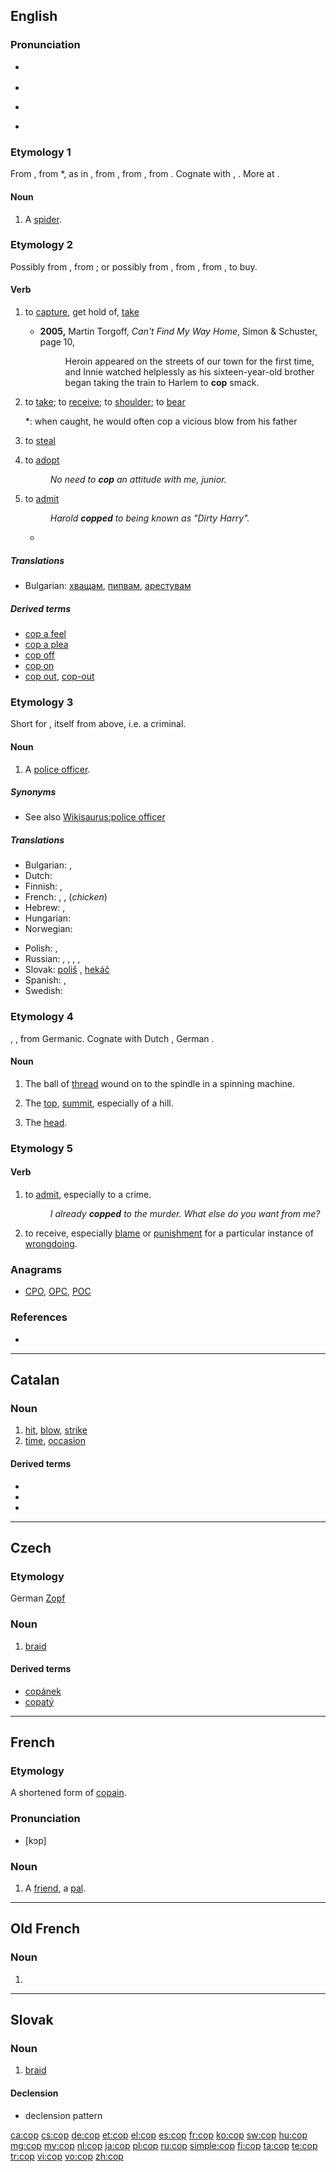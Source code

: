 {{also|COP|çöp}}
==English==

===Pronunciation===
* {{a|RP}} {{IPA|/kɒp/}}
* {{rhymes|ɒp}}
* {{a|GA}} {{IPA|/kɑp/}}
* {{rhymes|ɑp}}

===Etymology 1===
From {{etyl|enm}} {{term|coppe|lang=enm}}, from {{etyl|ang}} *{{term||coppe|lang=ang}}, as in {{term|atorcoppe|ātorcoppe|spider|lit=venom head|lang=ang}}, from {{etyl|ang}} {{term|copp||top, summit, head|lang=ang}}, from {{proto|Germanic|kuppaz|vault, round vessel, head|lang=en}}, from {{proto|Indo-European|gū-|to bend, curve|lang=en}}. Cognate with {{etyl|dum|-}} {{term|koppe|lang=dum}}, {{term|kobbe||spider|lang=dum}}. More at {{l|en|cobweb}}.

====Noun====
{{en-noun}}

# {{obsolete}} A [[spider]].

===Etymology 2===
Possibly from {{etyl|frm|en}} {{term|capere||to capture|lang=frm}}, from {{etyl|la|en}} {{term|capio|capere|lang=la|to seize, to grasp}}; or possibly from {{etyl|nl}} {{term|kapen||to steal|lang=nl}}, from {{etyl|fy}} {{term|kapia|kāpia|to take away}}, from {{etyl|ofs}} {{term|kapia}}, to buy.

====Verb====
{{en-verb|cop|p|ing}}

# {{transitive|formerly|_|dialect|now|_|informal}} to [[capture]], get hold of, [[take]]
#* '''2005,''' Martin Torgoff, ''Can't Find My Way Home'', Simon &amp; Schuster, page 10,
#*: Heroin appeared on the streets of our town for the first time, and Innie watched helplessly as his sixteen-year-old brother began taking the train to Harlem to '''cop''' smack.
# {{transitiv}} to [[take]]; to [[receive]]; to [[shoulder]]; to [[bear]]
#*: when caught, he would often cop a vicious blow from his father
# {{transitive}} to [[steal]]
# {{transitive}} to [[adopt]]
#: ''No need to '''cop''' an attitude with me, junior.''
# {{intransitive|usually with "to"}} to [[admit]]
#: ''Harold '''copped''' to being known as "Dirty Harry".''
#* {{quote-book|title=Mr. Paradise|page=295|author=Elmore Leonard|year=2005|passage=He shot a guy in a bar on Martin Luther King Day and '''copped''' to first-degree manslaughter}}

=====Translations=====
{{trans-top|to capture, to take ''(informal)''}}
* Bulgarian: [[хващам]], [[пипвам]], [[арестувам]]
{{trans-mid}}
{{trans-bottom}}

=====Derived terms=====
* [[cop a feel]]
* [[cop a plea]]
* [[cop off]]
* [[cop on]]
* [[cop out]], [[cop-out]]

===Etymology 3===
Short for {{term|copper||police officer}}, itself from {{term|cop||one who cops}} above, i.e. a criminal.

====Noun====
{{en-noun}}

# {{slang|law enforcement}} A [[police officer]].

=====Synonyms=====
* See also [[Wikisaurus:police officer]]

=====Translations=====
{{trans-top|police officer}}
* Bulgarian: {{t|bg|полицай|m}},  {{t|bg|ченге|n}}
* Dutch: {{t|nl|diender|m}}
* Finnish: {{t+|fi|pollari}},  {{t+|fi|kyttä}}
* French: {{t+|fr|flic|m}}, {{t+|fr|keuf|m}},  {{t+|fr|poulet|m}} (''chicken'')
* Hebrew: {{t+|he|שוטר|m|tr=shotér}},  {{t-|he|שוטרת|f|tr=shotéret}}
* Hungarian: {{t-|hu|zsaru}}
* Norwegian: {{t+|no|purk|m}}
{{trans-mid}}
* Polish: {{t+|pl|gliniarz|m}}, {{t+|pl|glina|m}}
* Russian: {{t|ru|коп|m|tr=kop}} {{qualifier|American}}, {{t+|ru|мент|m|tr=ment}} {{qualifier|offensive}}, {{t|ru|лягавый|m|tr=ljagávyj}} {{qualifier|offensive}}, {{t+|ru|мусор|m|tr=músor}} {{qualifier|more offensive}},   {{t+|ru|фараон|m|tr=faraón}} {{qualifier|slang, dated}}
* Slovak: [[poliš]] {{m}}, [[hekáč]] {{m}}
* Spanish: {{t-|es|tombo|m}}, {{t+|es|paco|m}}
* Swedish: {{t+|sv|snut}}
{{trans-bottom}}

===Etymology 4===
{{etyl|ang}} {{term|lang=ang|cop}}, {{term|copp}}, from Germanic.  Cognate with Dutch {{term|kop}}, German {{term|Kopf}}.

====Noun====
{{en-noun}}

# {{context|crafts}} The ball of [[thread]] wound on to the spindle in a spinning machine.
# {{obsolete}} The [[top]], [[summit]], especially of a hill.
# {{obsolete}} The [[head]].

===Etymology 5===
{{rfe|is this the same as one of the above?}}

====Verb====
{{en-verb|copp|ed}}

# {{intransitive}} {{slang}} to [[admit]], especially to a crime.
#: ''I already '''copped''' to the murder. What else do you want from me?''
# {{transitive}} to receive, especially [[blame]] or [[punishment]] for a particular instance of [[wrongdoing]].

===Anagrams===
* [[CPO#English|CPO]], [[OPC#English|OPC]], [[POC#English|POC]]

===References===
* {{R:BBS}}

----

==Catalan==

===Noun===
{{ca-noun|m}}

# [[hit]], [[blow]], [[strike]]
# [[time]], [[occasion]]

====Derived terms====
* {{l|ca|cop de gràcia}}
* {{l|ca|cop baix}}
* {{l|ca|cop d'estat}}

----

==Czech==

===Etymology===
German [[Zopf]]

===Noun===
{{cs-noun|g=m}}

# [[braid]]

====Derived terms====
* [[copánek]] {{m}}
* [[copatý]] {{m}}

----

==French==

===Etymology===
A shortened form of [[copain]].

===Pronunciation===
* [kɔp]

===Noun===
{{fr-noun|m}}

# {{informal|lang=fr}} A [[friend]], a [[pal]].

----

==Old French==

===Noun===
{{fro-noun|m|cos|cos}}

# {{alternative form of|[[colp#Old French|colp]]|lang=fro}}

----

==Slovak==

===Noun===
{{infl|sk|noun|g=m|plural|copy}}

# [[braid]]

====Declension====
* declension pattern {{sk-dub}}

[[ca:cop]]
[[cs:cop]]
[[de:cop]]
[[et:cop]]
[[el:cop]]
[[es:cop]]
[[fr:cop]]
[[ko:cop]]
[[sw:cop]]
[[hu:cop]]
[[mg:cop]]
[[my:cop]]
[[nl:cop]]
[[ja:cop]]
[[pl:cop]]
[[ru:cop]]
[[simple:cop]]
[[fi:cop]]
[[ta:cop]]
[[te:cop]]
[[tr:cop]]
[[vi:cop]]
[[vo:cop]]
[[zh:cop]]